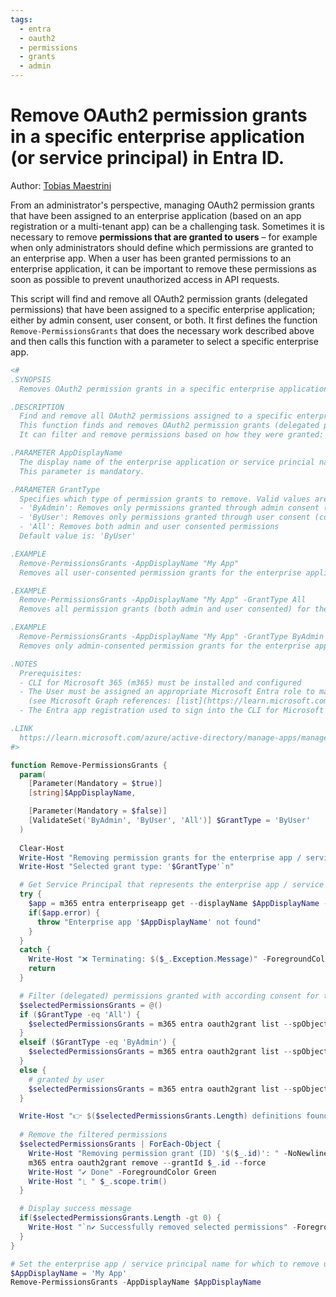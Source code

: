 ```yaml
---
tags:  
  - entra
  - oauth2
  - permissions
  - grants
  - admin
---
```



# Remove OAuth2 permission grants in a specific enterprise application (or service principal) in Entra ID.

Author: [Tobias Maestrini](https://github.com/tmaestrini)

From an administrator's perspective, managing OAuth2 permission grants that have been assigned to an enterprise application (based on an app registration or a multi-tenant app) can be a challenging task.
Sometimes it is necessary to remove **permissions that are granted to users** – for example when only administrators should define which permissions are granted to an enterprise app.
When a user has been granted permissions to an enterprise application, it can be important to remove these permissions as soon as possible to prevent unauthorized access in API requests.

This script will find and remove all OAuth2 permission grants (delegated permissions) that have been assigned to a specific enterprise application; either by admin consent, user consent, or both.
It first defines the function `Remove-PermissionsGrants` that does the necessary work described above and then calls this function with a parameter to select a specific enterprise app.

<Tabs>
  <TabItem value="PowerShell">

  ```powershell
  <#
  .SYNOPSIS
    Removes OAuth2 permission grants in a specific enterprise application (or service principal) in Entra ID.

  .DESCRIPTION
    Find and remove all OAuth2 permissions assigned to a specific enterprise application by selecting one of the following removal options: **All permissions** / Permissions granted **by an administrator** / Permissions consented to **by users**.
    This function finds and removes OAuth2 permission grants (delegated permissions) assigned to a specific enterprise application.
    It can filter and remove permissions based on how they were granted: either by admin consent, user consent, or both.

  .PARAMETER AppDisplayName
    The display name of the enterprise application or service princial name in Entra ID from which to remove permission grants.
    This parameter is mandatory.

  .PARAMETER GrantType
    Specifies which type of permission grants to remove. Valid values are:
    - 'ByAdmin': Removes only permissions granted through admin consent (consentType = AllPrincipals)
    - 'ByUser': Removes only permissions granted through user consent (consentType != AllPrincipals)
    - 'All': Removes both admin and user consented permissions
    Default value is: 'ByUser'

  .EXAMPLE
    Remove-PermissionsGrants -AppDisplayName "My App"
    Removes all user-consented permission grants for the enterprise application "My App"

  .EXAMPLE
    Remove-PermissionsGrants -AppDisplayName "My App" -GrantType All
    Removes all permission grants (both admin and user consented) for the enterprise application "My App"

  .EXAMPLE
    Remove-PermissionsGrants -AppDisplayName "My App" -GrantType ByAdmin
    Removes only admin-consented permission grants for the enterprise application "My App"

  .NOTES
    Prerequisites:
    - CLI for Microsoft 365 (m365) must be installed and configured
    - The User must be assigned an appropriate Microsoft Entra role to manage OAuth2 permission grants (at least Application Developer, Cloud Application Administrator, User Administrator)
      (see Microsoft Graph references: [list](https://learn.microsoft.com/en-us/graph/api/oauth2permissiongrant-list?view=graph-rest-1.0&tabs=http) and [delete](https://learn.microsoft.com/en-us/graph/api/oauth2permissiongrant-delete?view=graph-rest-1.0&tabs=http) permission grants)
    - The Entra app registration used to sign into the CLI for Microsoft 365 must have an appropriate permission scope to manage permissions of other apps (at least `DelegatedPermissionGrant.ReadWrite.All`)

  .LINK
    https://learn.microsoft.com/azure/active-directory/manage-apps/manage-application-permissions?pivots=ms-powershell
  #>

  function Remove-PermissionsGrants {
    param(
      [Parameter(Mandatory = $true)]
      [string]$AppDisplayName,

      [Parameter(Mandatory = $false)]
      [ValidateSet('ByAdmin', 'ByUser', 'All')] $GrantType = 'ByUser'
    )
    
    Clear-Host
    Write-Host "Removing permission grants for the enterprise app / service principal '$AppDisplayName'"
    Write-Host "Selected grant type: '$GrantType'`n"

    # Get Service Principal that represents the enterprise app / service principal
    try {
      $app = m365 entra enterpriseapp get --displayName $AppDisplayName --output json | ConvertFrom-Json
      if($app.error) {
        throw "Enterprise app '$AppDisplayName' not found"
      }
    }
    catch {
      Write-Host "❌ Terminating: $($_.Exception.Message)" -ForegroundColor Red
      return
    }

    # Filter (delegated) permissions granted with according consent for the given enterprise app or service principal
    $selectedPermissionsGrants = @()
    if ($GrantType -eq 'All') {
      $selectedPermissionsGrants = m365 entra oauth2grant list --spObjectId $app.id --output json | ConvertFrom-Json
    }
    elseif ($GrantType -eq 'ByAdmin') {
      $selectedPermissionsGrants = m365 entra oauth2grant list --spObjectId $app.id --query "[?consentType == 'AllPrincipals']" --output json | ConvertFrom-Json
    }
    else {
      # granted by user
      $selectedPermissionsGrants = m365 entra oauth2grant list --spObjectId $app.id --query "[?consentType != 'AllPrincipals']" --output json | ConvertFrom-Json
    }

    Write-Host "👉 $($selectedPermissionsGrants.Length) definitions found`n"
    
    # Remove the filtered permissions
    $selectedPermissionsGrants | ForEach-Object {
      Write-Host "Removing permission grant (ID) '$($_.id)': " -NoNewline
      m365 entra oauth2grant remove --grantId $_.id --force
      Write-Host "✔ Done" -ForegroundColor Green
      Write-Host "⎿ " $_.scope.trim()
    }

    # Display success message
    if($selectedPermissionsGrants.Length -gt 0) {
      Write-Host "`n✔️ Successfully removed selected permissions" -ForegroundColor Green
    }
  }

  # Set the enterprise app / service principal name for which to remove user consents
  $AppDisplayName = 'My App'
  Remove-PermissionsGrants -AppDisplayName $AppDisplayName
  ```

  </TabItem>
</Tabs>

